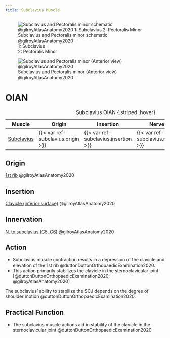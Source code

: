 ```yaml
---
title: Subclavius Muscle
---
```


:::{layout-ncol="2"}
![Subclavius and Pectoralis minor schematic @gilroyAtlasAnatomy2020 </br> 1: Subclavius </br> 2: Pectoralis Minor](/The Archive/Anatomy/Skeletal Muscles/Upper Limb Muscles/Axioappendicular Anterior Muscles/images/gilroyatlas fig25.26a subclavius and pectoralis minor schematic.png)

![Subclavius and Pectoralis minor (Anterior view) @gilroyAtlasAnatomy2020](/The Archive/Anatomy/Skeletal Muscles/Upper Limb Muscles/Axioappendicular Anterior Muscles/images/gilroyatlas fig25.26b subclavius and pectoralis minor.png)
:::

# OIAN

| Muscle  | Origin | Insertion | Nerve | Action |
|------|--------|-------|----------|--------|
| [Subclavius]({{< var ref-subclavius.path >}}) | {{< var ref-subclavius.origin >}} | {{< var ref-subclavius.insertion >}} | {{< var ref-subclavius.nerve >}} | {{< var ref-subclavius.action >}} |

: Subclavius OIAN {.striped .hover}

## Origin
[1st rib]({{< var ref-1st-rib.path >}}) @gilroyAtlasAnatomy2020

## Insertion
[Clavicle (inferior surface)]({{< var ref-clavicle-bone.path >}}) @gilroyAtlasAnatomy2020

## Innervation
[N. to subclavius (C5, C6)]({{< var ref-nerve-to-subclavius.path >}}) @gilroyAtlasAnatomy2020

## Action

- Subclavius muscle contraction results in a depression of the clavicle and elevation of the 1st rib @duttonDuttonOrthopaedicExamination2020.
- This action primarily stabilizes the clavicle in the sternoclavicular joint [@duttonDuttonOrthopaedicExamination2020; @gilroyAtlasAnatomy2020]

:::{.callout-note}
The subclavius' ability to stabilize the SCJ depends on the degree of shoulder motion @duttonDuttonOrthopaedicExamination2020. 
:::

## Practical Function

- The subclavius muscle actions aid in stability of the clavicle in the sternoclavicular joint @duttonDuttonOrthopaedicExamination2020 
